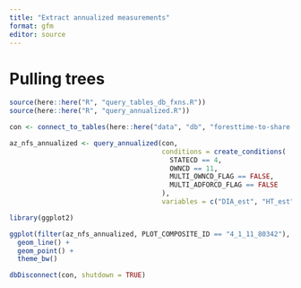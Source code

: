 ```yaml
---
title: "Extract annualized measurements"
format: gfm
editor: source
---
```


# Pulling trees

```r

source(here::here("R", "query_tables_db_fxns.R"))
source(here::here("R", "query_annualized.R"))

con <- connect_to_tables(here::here("data", "db", "foresttime-to-share.duckdb"))

```

```r

az_nfs_annualized <- query_annualized(con,
                                      conditions = create_conditions(
                                        STATECD == 4,
                                        OWNCD == 11,
                                        MULTI_OWNCD_FLAG == FALSE,
                                        MULTI_ADFORCD_FLAG == FALSE
                                      ),
                                      variables = c("DIA_est", "HT_est", "ACTUALHT_est", "YEAR", "ADFORCD", "SPCD_CORR", "SPCD_FLAG"))

```

```r
library(ggplot2)

ggplot(filter(az_nfs_annualized, PLOT_COMPOSITE_ID == "4_1_11_80342"), aes(YEAR, DIA_est, group = TREE_COMPOSITE_ID)) +
  geom_line() +
  geom_point() +
  theme_bw()

```

```r

dbDisconnect(con, shutdown = TRUE)

```


